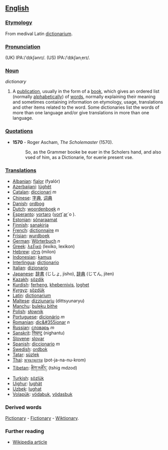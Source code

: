 == [[English]] ==

=== [[Etymology]] ===

From medival Latin [[dictionarium]]. 

=== [[Pronunciation]] ===
(UK) IPA:/ˈdɪkʃənrɪ/. 
(US) IPA:/ˈdɪkʃənˌerɪ/. 

=== [[Noun]] ===

''dictionary''
#A [[publication]], usually in the form of a [[book]], which gives an ordered list (normally [[alphabetical]]ly) of [[word]]s, normally explaining their meaning and sometimes containing information on etymology, usage, translations and other items related to the word. Some dictionaries list the words of more than one language and/or give translations in more than one language.

=== [[Quotations]] ===
*'''1570''' - Roger Ascham, ''The Scholemaster'' (1570).
*:So, as the Grammer booke be euer in the Scholers hand, and also vsed of him, as a Dictionarie, for euerie present vse.

=== [[Translations]] ===
*[[Albanian]]: [[fjalor]] (fyalór)
*[[Azerbaijani]]: [[lüghët]]
*[[Catalan]]: [[diccionari]] ''m''
*[[Chinese]]: [[字典]], [[词典]]
*[[Danish]]: [[ordbog]]
*[[Dutch]]: [[woordenboek]] ''n''
*[[Esperanto]]: [[vortaro]] ([[vorto|vort]]´[[aro|ar]]´o ).
*[[Estonian]]: [[sõnaraamat]]
*[[Finnish]]: [[sanakirja]]
*[[French]]: [[dictionnaire]] ''m''
*[[Frisian]]: [[wurdboek]]
*[[German]]: [[Wörterbuch]] ''n''
*[[Greek]]: [[λεξικό]] (lexiko, lexikon)
*[[Hebrew]]: [[מילון]] (milon)
*[[Indonesian]]: [[kamus]]
*[[Interlingua]]: [[dictionario]]
*[[Italian]]: [[dizionario]]
*[[Japanese]]: [[辞書]] (じしょ, jisho), [[辞典]] (じてん, jiten)
*[[Kazakh]]: [[sözdik]]
*[[Kurdish]]: [[ferheng]], [[khebernivis]], [[loghet]]
*[[Kyrgyz]]: [[sözdük]]
*[[Latin]]: [[dictionarium]]
*[[Maltese]]: [[dizzjunarju]] (dittsyunaryu)
*[[Manchu]]: [[buleku bithe]]
*[[Polish]]: [[słownik]]
*[[Portuguese]]: [[dicionário]] ''m''
*[[Romanian]]: [[dic&#355ionar]] ''n''
*[[Russian]]: [[словарь]] ''m''
*[[Sanskrit]]: [[निघण्टु]] (nighantu)
*[[Slovene]]: [[slovar]]
*[[Spanish]]: [[diccionario]] ''m''
*[[Swedish]]: [[ordbok]]
*[[Tatar]]: [[süzlek]]
*[[Thai]]: [[พจนานุกรม]] (pot-ja-na-nu-krom)
*[[Tibetan]]: [[ཚིག་མཛོད་]] (tshig mdzod)
*[[Turkish]]: [[sözlük]]
*[[Uighur]]: [[lughät]]
*[[Uzbek]]: [[lughat]]
*[[Volapük]]: [[vödabuk]],  [[vödasbuk]]

=== Derived words ===
[[Pictionary]] - [[Fictionary]] - [[Wiktionary]]. 

=== Further reading ===
*[[en:Dictionary|Wikipedia article]]